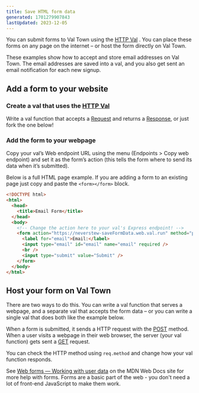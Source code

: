 ```yaml
---
title: Save HTML form data
generated: 1701279907843
lastUpdated: 2023-12-05
---
```



<div class="not-content">
  <lite-youtube videoid="AEaYaWf5B-I">&#x20;</lite-youtube>
</div>

You can submit forms to Val Town using the [HTTP Val](/types/http) . You can
place these forms on any page on the internet – or host the form directly on Val
Town.

These examples show how to accept and store email addresses on Val Town. The
email addresses are saved into a val, and you also get sent an email
notification for each new signup.

## Add a form to your website

### Create a val that uses the [HTTP Val](/types/http)

Write a val function that accepts a
[Request](https://developer.mozilla.org/en-US/docs/web/api/request) and returns
a [Response](https://developer.mozilla.org/en-US/docs/web/api/response), or just
fork the one below!

<Val url="https://www.val.town/embed/neverstew.saveFormData" />

### Add the form to your webpage

Copy your val’s Web endpoint URL using the menu (Endpoints > Copy web endpoint)
and set it as the form’s action (this tells the form where to send its data when
it’s submitted).

Below is a full HTML page example. If you are adding a form to an existing page
just copy and paste the `<form></form>` block.

```html
<!DOCTYPE html>
<html>
  <head>
    <title>Email Form</title>
  </head>
  <body>
    <!-- Change the action here to your val's Express endpoint! -->
    <form action="https://neverstew-saveFormData.web.val.run" method="post">
      <label for="email">Email:</label>
      <input type="email" id="email" name="email" required />
      <br />
      <input type="submit" value="Submit" />
    </form>
  </body>
</html>
```

## Host your form on Val Town

There are two ways to do this. You can write a val function that serves a
webpage, and a separate val that accepts the form data – or you can write a
single val that does both like the example below.

When a form is submitted, it sends a HTTP request with the
[POST](https://developer.mozilla.org/en-US/docs/Web/HTTP/Methods/POST) method.
When a user visits a webpage in their web browser, the server (your val
function) gets sent a
[GET](https://developer.mozilla.org/en-US/docs/Web/HTTP/Methods/GET) request.

You can check the HTTP method using `req.method` and change how your val
function responds.

<Val url="https://www.val.town/embed/neverstew.renderFormAndSaveData" />

See
[Web forms — Working with user data](https://developer.mozilla.org/en-US/docs/Learn/Forms)
on the MDN Web Docs site for more help with forms. Forms are a basic part of
the web - you don't need a lot of front-end JavaScript to make them work.
